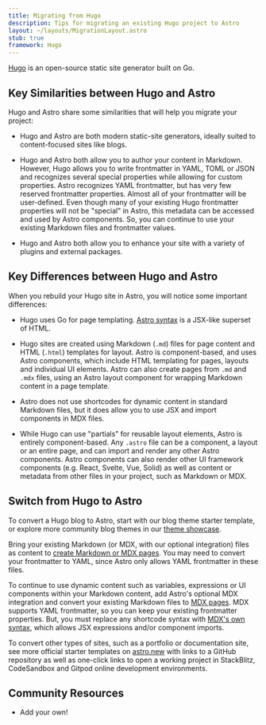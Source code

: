 ```yaml
---
title: Migrating from Hugo
description: Tips for migrating an existing Hugo project to Astro
layout: ~/layouts/MigrationLayout.astro
stub: true
framework: Hugo
---
```


[Hugo](https://gohugo.io) is an open-source static site generator built on Go.

## Key Similarities between Hugo and Astro

Hugo and Astro share some similarities that will help you migrate your project:

- Hugo and Astro are both modern static-site generators, ideally suited to content-focused sites like blogs.

- Hugo and Astro both allow you to author your content in Markdown. However, Hugo allows you to write frontmatter in YAML, TOML or JSON and recognizes several special properties while allowing for custom properties. Astro recognizes YAML frontmatter, but has very few reserved frontmatter properties. Almost all of your frontmatter will be user-defined. Even though many of your existing Hugo frontmatter properties will not be "special" in Astro, this metadata can be accessed and used by Astro components. So, you can continue to use your existing Markdown files and frontmatter values.

- Hugo and Astro both allow you to enhance your site with a variety of plugins and external packages.



## Key Differences between Hugo and Astro

When you rebuild your Hugo site in Astro, you will notice some important differences:

- Hugo uses Go for page templating. [Astro syntax](/en/core-concepts/astro-components/) is a JSX-like superset of HTML.

- Hugo sites are created using Markdown (`.md`) files for page content and HTML (`.html`) templates for layout. Astro is component-based, and uses Astro components, which include HTML templating for pages, layouts and individual UI elements. Astro can also create pages from `.md` and `.mdx` files, using an Astro layout component for wrapping Markdown content in a page template.

- Astro does not use shortcodes for dynamic content in standard Markdown files, but it does allow you to use JSX and import components in MDX files.

- While Hugo can use "partials" for reusable layout elements, Astro is entirely component-based. Any `.astro` file can be a component, a layout or an entire page, and can import and render any other Astro components. Astro components can also render other UI framework components (e.g. React, Svelte, Vue, Solid) as well as content or metadata from other files in your project, such as Markdown or MDX.

## Switch from Hugo to Astro

To convert a Hugo blog to Astro, start with our blog theme starter template, or explore more community blog themes in our [theme showcase](https://astro.build/themes/). 

Bring your existing Markdown (or MDX, with our optional integration) files as content to [create Markdown or MDX pages](/en/guides/markdown-content/). You may need to convert your frontmatter to YAML, since Astro only allows YAML frontmatter in these files.

To continue to use dynamic content such as variables, expressions or UI components within your Markdown content, add Astro's optional MDX integration and convert your existing Markdown files to [MDX pages](/en/guides/markdown-content/). MDX supports YAML frontmatter, so you can keep your existing frontmatter properties. But, you must replace any shortcode syntax with [MDX's own syntax](https://mdxjs.com/docs/what-is-mdx/#mdx-syntax), which allows JSX expressions and/or component imports.

To convert other types of sites, such as a portfolio or documentation site, see more official starter templates on [astro.new](https://astro.new) with links to a GitHub repository as well as one-click links to open a working project in StackBlitz, CodeSandbox and Gitpod online development environments.

## Community Resources

- Add your own!